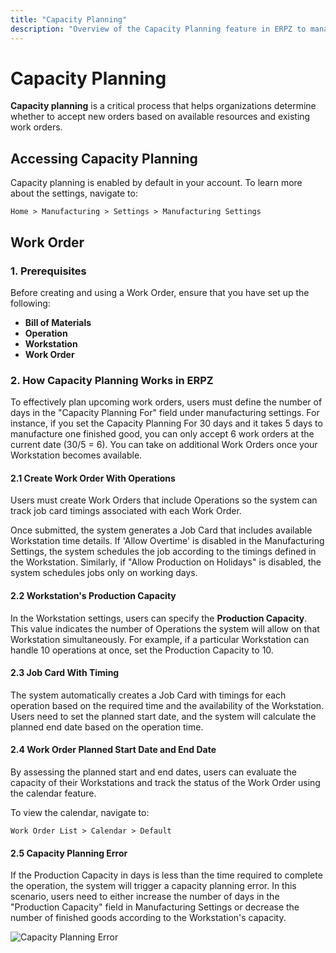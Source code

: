 ```yaml
---
title: "Capacity Planning"
description: "Overview of the Capacity Planning feature in ERPZ to manage work orders and resources."
---
```


# Capacity Planning

**Capacity planning** is a critical process that helps organizations determine whether to accept new orders based on available resources and existing work orders.

## Accessing Capacity Planning

Capacity planning is enabled by default in your account. To learn more about the settings, navigate to:

`Home > Manufacturing > Settings > Manufacturing Settings`

## Work Order

### 1. Prerequisites 

Before creating and using a Work Order, ensure that you have set up the following:

- **Bill of Materials**
- **Operation**
- **Workstation**
- **Work Order**

### 2. How Capacity Planning Works in ERPZ

To effectively plan upcoming work orders, users must define the number of days in the "Capacity Planning For" field under manufacturing settings. For instance, if you set the Capacity Planning For 30 days and it takes 5 days to manufacture one finished good, you can only accept 6 work orders at the current date (30/5 = 6). You can take on additional Work Orders once your Workstation becomes available.

#### 2.1 Create Work Order With Operations 

Users must create Work Orders that include Operations so the system can track job card timings associated with each Work Order.

Once submitted, the system generates a Job Card that includes available Workstation time details. If 'Allow Overtime' is disabled in the Manufacturing Settings, the system schedules the job according to the timings defined in the Workstation. Similarly, if "Allow Production on Holidays" is disabled, the system schedules jobs only on working days.

#### 2.2 Workstation's Production Capacity 

In the Workstation settings, users can specify the **Production Capacity**. This value indicates the number of Operations the system will allow on that Workstation simultaneously. For example, if a particular Workstation can handle 10 operations at once, set the Production Capacity to 10.

#### 2.3 Job Card With Timing 

The system automatically creates a Job Card with timings for each operation based on the required time and the availability of the Workstation. Users need to set the planned start date, and the system will calculate the planned end date based on the operation time.

#### 2.4 Work Order Planned Start Date and End Date 

By assessing the planned start and end dates, users can evaluate the capacity of their Workstations and track the status of the Work Order using the calendar feature.

To view the calendar, navigate to:

`Work Order List > Calendar > Default`

#### 2.5 Capacity Planning Error 

If the Production Capacity in days is less than the time required to complete the operation, the system will trigger a capacity planning error. In this scenario, users need to either increase the number of days in the "Production Capacity" field in Manufacturing Settings or decrease the number of finished goods according to the Workstation's capacity.

![Capacity Planning Error]()

